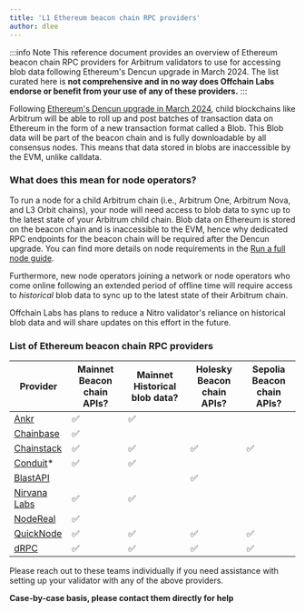 ```yaml
---
title: 'L1 Ethereum beacon chain RPC providers'
author: dlee
---
```


:::info Note
This reference document provides an overview of Ethereum beacon chain RPC providers for Arbitrum validators to use for accessing blob data following Ethereum's Dencun upgrade in March 2024. The list curated here is **not comprehensive and in no way does Offchain Labs endorse or benefit from your use of any of these providers.**
:::

Following [Ethereum's Dencun upgrade in March 2024](https://eips.ethereum.org/EIPS/eip-7569), child blockchains like Arbitrum will be able to roll up and post batches of transaction data on Ethereum in the form of a new transaction format called a Blob. This Blob data will be part of the beacon chain and is fully downloadable by all consensus nodes. This means that data stored in blobs are inaccessible by the EVM, unlike calldata.

### What does this mean for node operators?

To run a node for a child Arbitrum chain (i.e., Arbitrum One, Arbitrum Nova, and L3 Orbit chains), your node will need access to blob data to sync up to the latest state of your Arbitrum child chain. Blob data on Ethereum is stored on the beacon chain and is inaccessible to the EVM, hence why dedicated RPC endpoints for the beacon chain will be required after the Dencun upgrade. You can find more details on node requirements in the [Run a full node guide](/run-arbitrum-node/03-run-full-node.mdx).

Furthermore, new node operators joining a network or node operators who come online following an extended period of offline time will require access to _historical_ blob data to sync up to the latest state of their Arbitrum chain.

Offchain Labs has plans to reduce a Nitro validator's reliance on historical blob data and will share updates on this effort in the future.

### List of Ethereum beacon chain RPC providers

| Provider                                                                    | Mainnet Beacon chain APIs? | Mainnet Historical blob data? | Holesky Beacon chain APIs? | Sepolia Beacon chain APIs? |
| --------------------------------------------------------------------------- | -------------------------- | ----------------------------- | -------------------------- | -------------------------- |
| [Ankr](https://www.ankr.com/docs/rpc-service/chains/chains-api/eth-beacon/) | ✅                         | ✅                            |                            |                            |
| [Chainbase](https://chainbase.com/)                                         | ✅                         |                               |                            |                            |
| [Chainstack](https://docs.chainstack.com/reference/beacon-chain)            | ✅                         | ✅                            | ✅                         | ✅                         |
| [Conduit](https://conduit.xyz/)\*                                           | ✅                         | ✅                            |                            |                            |
| [BlastAPI](https://blastapi.io/public-api/ethereum)                         |                            |                               | ✅                         |                            |
| [Nirvana Labs](https://nirvanalabs.io)                                      | ✅                         | ✅                            |                            |                            |
| [NodeReal](https://nodereal.io/)                                            | ✅                         |                               |                            |                            |
| [QuickNode](https://www.quicknode.com/docs/ethereum)                        | ✅                         | ✅                            | ✅                         | ✅                         |
| [dRPC](https://drpc.org/chainlist/eth-beacon-chain)                         | ✅                         | ✅                            | ✅                         | ✅                         |

Please reach out to these teams individually if you need assistance with setting up your validator with any of the above providers.

**Case-by-case basis, please contact them directly for help**
